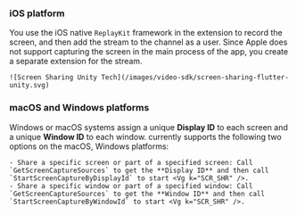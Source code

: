 <PlatformWrapper platform = "unity">

### iOS platform

You use the iOS native `ReplayKit` framework in the extension to record the screen, and then add the <Vg k="SCR_SHR" /> stream to the channel as a user. Since Apple does not support capturing the screen in the main process of the app, you create a separate extension for the <Vg k="SCR_SHR" /> stream.

    ![Screen Sharing Unity Tech](/images/video-sdk/screen-sharing-flutter-unity.svg)

### macOS and Windows platforms

Windows or macOS systems assign a unique **Display ID** to each screen and a unique **Window ID** to each window. <Vg k="COMPANY" /> currently supports the following two <Vg k="SCR_SHR" /> options on the macOS, Windows platforms:

    - Share a specific screen or part of a specified screen: Call `GetScreenCaptureSources` to get the **Display ID** and then call `StartScreenCaptureByDisplayId` to start <Vg k="SCR_SHR" />.
    - Share a specific window or part of a specified window: Call `GetScreenCaptureSources` to get the **Window ID** and then call `StartScreenCaptureByWindowId` to start <Vg k="SCR_SHR" />.

</PlatformWrapper>